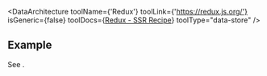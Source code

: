 
<DataArchitecture
  toolName={'Redux'}
  toolLink={'https://redux.js.org/'}
  isGeneric={false}
  toolDocs={<a href="https://redux.js.org/recipes/server-rendering">Redux - SSR Recipe</a>}
  toolType="data-store"
/>

## Example

See <GithubRepo repo="brillout/vike-with-redux" />.
